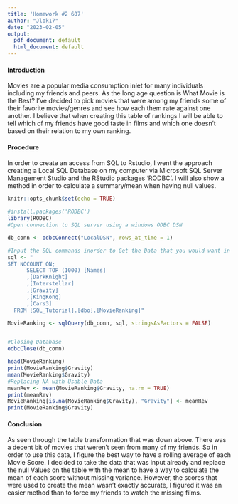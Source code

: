 ---
title: 'Homework #2 607'
author: "Jlok17"
date: "2023-02-05"
output:
  pdf_document: default
  html_document: default
---
#### Introduction

Movies are a popular media consumption inlet for many individuals including my friends and peers. As the long age question is What Movie is the Best? I've decided to pick movies that were among my friends some of their favorite movies/genres and see how each them rate against one another. I believe that when creating this table of rankings I will be able to tell which of my friends have good taste in films and which one doesn't based on their relation to my own ranking. 

#### Procedure
In order to create an access from SQL to Rstudio, I went the approach creating a Local SQL Database on my computer via Microsoft SQL Server Management Studio and the RStudio packages 'RODBC'. I will also show a method in order to calculate a summary/mean when having null values. 

```{r setup, include=FALSE}
knitr::opts_chunk$set(echo = TRUE)
```
```{R}
#install.packages('RODBC')
library(RODBC)
#Open connection to SQL server using a windows ODBC DSN

db_conn <- odbcConnect("LocalDSN", rows_at_time = 1)

#Input the SQL commands inorder to Get the Data that you would want in SQL and set it to a Quote
sql <- "
SET NOCOUNT ON;
      SELECT TOP (1000) [Names]
      ,[DarkKnight]
      ,[Interstellar]
      ,[Gravity]
      ,[KingKong]
      ,[Cars3]
  FROM [SQL_Tutorial].[dbo].[MovieRanking]"

MovieRanking <- sqlQuery(db_conn, sql, stringsAsFactors = FALSE)


#Closing Database
odbcClose(db_conn)

head(MovieRanking)
print(MovieRanking$Gravity)
mean(MovieRanking$Gravity)
#Replacing NA with Usable Data
meanRev <- mean(MovieRanking$Gravity, na.rm = TRUE)
print(meanRev)  
MovieRanking[is.na(MovieRanking$Gravity), "Gravity"] <- meanRev
print(MovieRanking$Gravity)
```

#### Conclusion

As seen through the table transformation that was down above. There was a decent bit of movies that weren't seen from many of my friends. So in order to use this data, I figure the best way to have a rolling average of each Movie Score. I decided to take the data that was input already and replace the null Values on the table with the mean to have a way to calculate the mean of each score without missing variance. However, the scores that were used to create the mean wasn't exactly accurate, I figured it was an easier method than to force my friends to watch the missing films.  